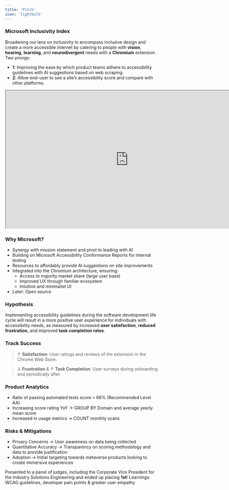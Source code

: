 ```yaml
---
title: 'Pitch'
icon: 'lightbulb'
---
```

### Microsoft Inclusivity Index
Broadening our lens on inclusivity to encompass inclusive design and create a more accessible internet by catering to people with **vision**, **hearing**, **learning**, and **neurodivergent** needs with a **Chromium** extension. Two prongs:
- **1**: Improving the ease by which product teams adhere to accessibility guidelines with AI suggestions based on web scraping.
- **2**: Allow end-user to see a site’s accessibility score and compare with other platforms.

<iframe
  width="800"
  height="450"
  src="https://www.figma.com/embed?embed_host=share&url=https%3A%2F%2Fwww.figma.com%2Ffile%2FKitaBjZX7qn1EXP7saZcSH%2FInclusivity-Index%3Ftype%3Ddesign%26node-id%3D0%253A1%26mode%3Ddesign%26t%3DIB7QQiI47SPXWWL9-1"
></iframe>


### Why Microsoft?
- Synergy with mission statement and pivot to leading with AI
- Building on Microsoft Accessibility Conformance Reports for internal testing
- Resources to affordably provide AI suggestions on site improvements
- Integrated into the Chromium architecture, ensuring:
    - Access to majority market share (large user base)
    - Improved UX through familiar ecosystem
    - Intuitive and minimalist UI
- _Later: Open source_ 



### Hypothesis
Implementing accessibility guidelines during the software development life cycle will result in a more positive user experience for individuals with accessibility needs, as measured by increased **user satisfaction**, **reduced frustration**, and improved **task completion rates**.

### Track Success
> ↑ **Satisfaction**: User ratings and reviews of the extension in the Chrome Web Store.

> ↓ **Frustration** & ↑ **Task Completion**: User surveys during onboarding and periodically after

### Product Analytics
- Ratio of passing automated tests score > 66% (Recommended Level AA)
- Increasing score rating YoY -> GROUP BY Domain and average yearly mean score
- Increased in usage metrics ->  COUNT monthly scans

### Risks & Mitigations
- Privacy Concerns -> User awareness on data being collected
- Quantitative Accuracy -> Transparency on scoring methodology and data to provide justification
- Adoption -> Initial targeting towards metaverse products looking to create immersive experiences

<Check> Presented to a panel of judges, including the Corporate Vice President for the Industry Solutions Engineering and ended up placing **1st**! Learnings: WCAG guidelines, developer pain points & greater user empathy </Check>

